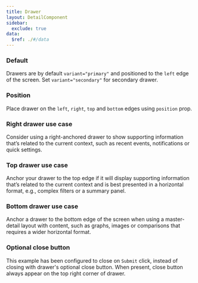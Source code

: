 ```yaml
---
title: Drawer
layout: DetailComponent
sidebar:
  exclude: true
data:
  $ref: ./#/data
---
```


<LivePreviewControls>

<LivePreview componentName="drawer" exampleName="Default" >

### Default

Drawers are by default `variant="primary"` and positioned to the `left` edge of the screen. Set `variant="secondary"` for secondary drawer.

</LivePreview>

<LivePreview componentName="drawer" exampleName="Position" >

### Position

Place drawer on the `left`, `right`, `top` and `bottom` edges using `position` prop.

</LivePreview>

<LivePreview componentName="drawer" exampleName="RightUseCase" >

### Right drawer use case

Consider using a right-anchored drawer to show supporting information that’s related to the current context, such as recent events, notifications or quick settings.

</LivePreview>

<LivePreview componentName="drawer" exampleName="TopUseCase" >

### Top drawer use case

Anchor your drawer to the top edge if it will display supporting information that’s related to the current context and is best presented in a horizontal format, e.g., complex filters or a summary panel.

</LivePreview>

<LivePreview componentName="drawer" exampleName="BottomUseCase" >

### Bottom drawer use case

Anchor a drawer to the bottom edge of the screen when using a master-detail layout with content, such as graphs, images or comparisons that requires a wider horizontal format.

</LivePreview>

<LivePreview componentName="drawer" exampleName="OptionalCloseButton" >

### Optional close button

This example has been configured to close on `Submit` click, instead of closing with drawer's optional close button. When present, close button always appear on the top right corner of drawer.

</LivePreview>
</LivePreviewControls>
